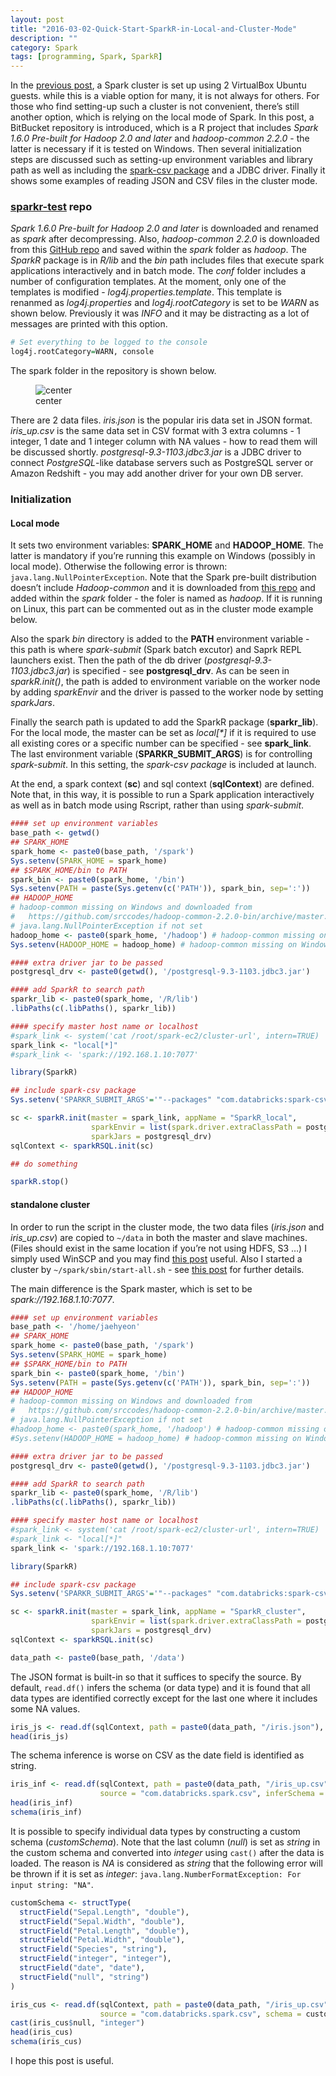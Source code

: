 ```yaml
---
layout: post
title: "2016-03-02-Quick-Start-SparkR-in-Local-and-Cluster-Mode"
description: ""
category: Spark
tags: [programming, Spark, SparkR]
---
```


In the [previous post](http://jaehyeon-kim.github.io/2016/02/Spark-Cluster-Setup-on-VirtualBox), a Spark cluster is set up using 2 VirtualBox Ubuntu guests. while this is a viable option for many, it is not always for others. For those who find setting-up such a cluster is not convenient, there's still another option, which is relying on the local mode of Spark. In this post, a BitBucket repository is introduced, which is a R project that includes *Spark 1.6.0 Pre-built for Hadoop 2.0 and later* and *hadoop-common 2.2.0* - the latter is necessary if it is tested on Windows. Then several initialization steps are discussed such as setting-up environment variables and library path as well as including the [spark-csv package](https://github.com/databricks/spark-csv) and a JDBC driver. Finally it shows some examples of reading JSON and CSV files in the cluster mode.

### [sparkr-test](https://bitbucket.org/jaehyeon/sparkr-test) repo

*Spark 1.6.0 Pre-built for Hadoop 2.0 and later* is downloaded and renamed as *spark* after decompressing. Also, *hadoop-common 2.2.0* is downloaded from this [GitHub repo](https://github.com/srccodes/hadoop-common-2.2.0-bin/archive/master.zip) and saved within the *spark* folder as *hadoop*. The *SparkR* package is in *R/lib* and the *bin* path includes files that execute spark applications interactively and in batch mode. The *conf* folder includes a number of configuration templates. At the moment, only one of the templates is modified - *log4j.properties.template*. This template is renanmed as *log4j.properties* and *log4j.rootCategory* is set to be *WARN* as shown below. Previously it was *INFO* and it may be distracting as a lot of messages are printed with this option.

```r
# Set everything to be logged to the console
log4j.rootCategory=WARN, console
```

The spark folder in the repository is shown below.

![center](/figs/2016-03-02-Quick-Start-SparkR-in-Local-and-Cluster-Mode/01_spark_foler.png)

There are 2 data files. *iris.json* is the popular iris data set in JSON format. *iris_up.csv* is the same data set in CSV format with 3 extra columns - 1 integer, 1 date and 1 integer column with NA values - how to read them will be discussed shortly. *postgresql-9.3-1103.jdbc3.jar* is a JDBC driver to connect *PostgreSQL*-like database servers such as PostgreSQL server or Amazon Redshift - you may add another driver for your own DB server.

### Initialization

#### Local mode

It sets two environment variables: **SPARK_HOME** and **HADOOP_HOME**. The latter is mandatory if you're running this example on Windows (possibly in local mode). Otherwise the following error is thrown: `java.lang.NullPointerException`. Note that the Spark pre-built distribution doesn't include *Hadoop-common* and it is downloaded from [this repo](https://github.com/srccodes/hadoop-common-2.2.0-bin/archive/master.zip) and added within the *spark* folder - the foler is named as *hadoop*. If it is running on Linux, this part can be commented out as in the cluster mode example below. 

Also the spark *bin* directory is added to the **PATH** environment variable - this path is where *spark-submit* (Spark batch excutor) and Saprk REPL launchers exist. Then the path of the db driver (*postgresql-9.3-1103.jdbc3.jar*) is specified - see **postgresql_drv**. As can be seen in *sparkR.init()*, the path is added to environment variable on the worker node by adding *sparkEnvir* and the driver is passed to the worker node by setting *sparkJars*.

Finally the search path is updated to add the SparkR package (**sparkr_lib**). For the local mode, the master can be set as _local[*]_ if it is required to use all existing cores or a specific number can be specified - see **spark_link**. The last environment variable (**SPARKR_SUBMIT_ARGS**) is for controlling *spark-submit*. In this setting, the *spark-csv package* is included at launch.

At the end, a spark context (**sc**) and sql context (**sqlContext**) are defined. Note that, in this way, it is possible to run a Spark application interactively as well as in batch mode using Rscript, rather than using *spark-submit*.

```r
#### set up environment variables
base_path <- getwd()
## SPARK_HOME
spark_home <- paste0(base_path, '/spark')
Sys.setenv(SPARK_HOME = spark_home)
## $SPARK_HOME/bin to PATH
spark_bin <- paste0(spark_home, '/bin')
Sys.setenv(PATH = paste(Sys.getenv(c('PATH')), spark_bin, sep=':')) 
## HADOOP_HOME
# hadoop-common missing on Windows and downloaded from 
#   https://github.com/srccodes/hadoop-common-2.2.0-bin/archive/master.zip
# java.lang.NullPointerException if not set
hadoop_home <- paste0(spark_home, '/hadoop') # hadoop-common missing on Windows
Sys.setenv(HADOOP_HOME = hadoop_home) # hadoop-common missing on Windows

#### extra driver jar to be passed
postgresql_drv <- paste0(getwd(), '/postgresql-9.3-1103.jdbc3.jar')

#### add SparkR to search path
sparkr_lib <- paste0(spark_home, '/R/lib')
.libPaths(c(.libPaths(), sparkr_lib))

#### specify master host name or localhost
#spark_link <- system('cat /root/spark-ec2/cluster-url', intern=TRUE)
spark_link <- "local[*]"
#spark_link <- 'spark://192.168.1.10:7077'

library(SparkR)

## include spark-csv package
Sys.setenv('SPARKR_SUBMIT_ARGS'='"--packages" "com.databricks:spark-csv_2.10:1.3.0" "sparkr-shell"')

sc <- sparkR.init(master = spark_link, appName = "SparkR_local",
                  sparkEnvir = list(spark.driver.extraClassPath = postgresql_drv),
                  sparkJars = postgresql_drv) 
sqlContext <- sparkRSQL.init(sc)

## do something

sparkR.stop()
```

#### standalone cluster

In order to run the script in the cluster mode, the two data files (*iris.json* and *iris_up.csv*) are copied to `~/data` in both the master and slave machines. (Files should exist in the same location if you're not using HDFS, S3 ...) I simply used WinSCP and you may find [this post](http://jaehyeon-kim.github.io/2015/11/Connecting-to-VirtualBox-Guest-via-SSH-And-RStudio-Server) useful. Also I started a cluster by `~/spark/sbin/start-all.sh` - see [this post](http://jaehyeon-kim.github.io/2016/02/Spark-Cluster-Setup-on-VirtualBox) for further details.

The main difference is the Spark master, which is set to be *spark://192.168.1.10:7077*.

```r
#### set up environment variables
base_path <- '/home/jaehyeon'
## SPARK_HOME
spark_home <- paste0(base_path, '/spark')
Sys.setenv(SPARK_HOME = spark_home)
## $SPARK_HOME/bin to PATH
spark_bin <- paste0(spark_home, '/bin')
Sys.setenv(PATH = paste(Sys.getenv(c('PATH')), spark_bin, sep=':')) 
## HADOOP_HOME
# hadoop-common missing on Windows and downloaded from 
#	https://github.com/srccodes/hadoop-common-2.2.0-bin/archive/master.zip
# java.lang.NullPointerException if not set
#hadoop_home <- paste0(spark_home, '/hadoop') # hadoop-common missing on Windows
#Sys.setenv(HADOOP_HOME = hadoop_home) # hadoop-common missing on Windows

#### extra driver jar to be passed
postgresql_drv <- paste0(getwd(), '/postgresql-9.3-1103.jdbc3.jar')

#### add SparkR to search path
sparkr_lib <- paste0(spark_home, '/R/lib')
.libPaths(c(.libPaths(), sparkr_lib))

#### specify master host name or localhost
#spark_link <- system('cat /root/spark-ec2/cluster-url', intern=TRUE)
#spark_link <- "local[*]"
spark_link <- 'spark://192.168.1.10:7077'

library(SparkR)

## include spark-csv package
Sys.setenv('SPARKR_SUBMIT_ARGS'='"--packages" "com.databricks:spark-csv_2.10:1.3.0" "sparkr-shell"')

sc <- sparkR.init(master = spark_link, appName = "SparkR_cluster",
                  sparkEnvir = list(spark.driver.extraClassPath = postgresql_drv),
                  sparkJars = postgresql_drv) 
sqlContext <- sparkRSQL.init(sc)

data_path <- paste0(base_path, '/data')
```

The JSON format is built-in so that it suffices to specify the source. By default, `read.df()` infers the schema (or data type) and it is found that all data types are identified correctly except for the last one where it includes some NA values.

```r
iris_js <- read.df(sqlContext, path = paste0(data_path, "/iris.json"), source = "json")
head(iris_js)
```

The schema inference is worse on CSV as the date field is identified as string.

```r
iris_inf <- read.df(sqlContext, path = paste0(data_path, "/iris_up.csv"),
                    source = "com.databricks.spark.csv", inferSchema = "true", header = "true")
head(iris_inf)
schema(iris_inf)
```

It is possible to specify individual data types by constructing a custom schema (*customSchema*). Note that the last column (*null*) is set as *string* in the custom schema and converted into *integer* using `cast()` after the data is loaded. The reason is *NA* is considered as *string* that the following error will be thrown if it is set as *integer*: `java.lang.NumberFormatException: For input string: "NA"`.

```r
customSchema <- structType(
  structField("Sepal.Length", "double"),
  structField("Sepal.Width", "double"),
  structField("Petal.Length", "double"),
  structField("Petal.Width", "double"),
  structField("Species", "string"),
  structField("integer", "integer"),
  structField("date", "date"),
  structField("null", "string")
)

iris_cus <- read.df(sqlContext, path = paste0(data_path, "/iris_up.csv"),
                    source = "com.databricks.spark.csv", schema = customSchema, header = "true")
cast(iris_cus$null, "integer")
head(iris_cus)
schema(iris_cus)
```

I hope this post is useful.
